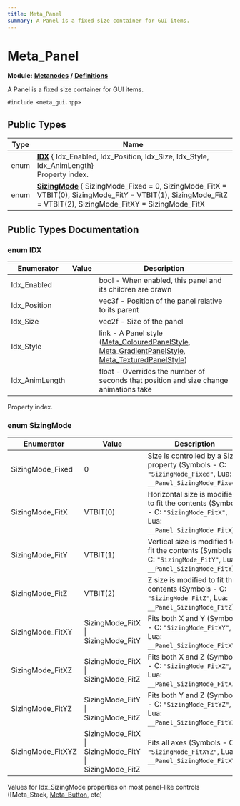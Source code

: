 ```yaml
---
title: Meta_Panel
summary: A Panel is a fixed size container for GUI items. 
---
```


# Meta_Panel

**Module:** **[Metanodes](../../modules/metanodes/index.mdx)** **/** **[Definitions](../../modules/metanodes/definitions.mdx)**

A Panel is a fixed size container for GUI items. 

`#include <meta_gui.hpp>`

## Public Types

| Type           | Name           |
| -------------- | -------------- |
| enum| **[IDX](#enum-idx)** { Idx_Enabled, Idx_Position, Idx_Size, Idx_Style, Idx_AnimLength}<br />Property index.  |
| enum| **[SizingMode](#enum-sizingmode)** { SizingMode_Fixed = 0, SizingMode_FitX = VTBIT(0), SizingMode_FitY = VTBIT(1), SizingMode_FitZ = VTBIT(2), SizingMode_FitXY = SizingMode_FitX | SizingMode_FitY, SizingMode_FitXZ = SizingMode_FitX | SizingMode_FitZ, SizingMode_FitYZ = SizingMode_FitY | SizingMode_FitZ, SizingMode_FitXYZ = SizingMode_FitX | SizingMode_FitY | SizingMode_FitZ}<br />Values for Idx_SizingMode properties on most panel-like controls ([Meta_Stack, [Meta_Button](../metanodes/meta-button.mdx), etc)  |

## Public Types Documentation

### enum IDX

| Enumerator | Value | Description |
| ---------- | ----- | ----------- |
| Idx_Enabled | | bool - When enabled, this panel and its children are drawn   |
| Idx_Position | | vec3f - Position of the panel relative to its parent   |
| Idx_Size | | vec2f - Size of the panel   |
| Idx_Style | | link - A Panel style ([Meta_ColouredPanelStyle](../metanodes/meta-coloured-panel-style.mdx), [Meta_GradientPanelStyle](../metanodes/meta-gradient-panel-style.mdx), [Meta_TexturedPanelStyle](../metanodes/meta-textured-panel-style.mdx))   |
| Idx_AnimLength | | float - Overrides the number of seconds that position and size change animations take   |

Property index. 

### enum SizingMode

| Enumerator | Value | Description |
| ---------- | ----- | ----------- |
| SizingMode_Fixed | 0| Size is controlled by a Size property (Symbols - C: `"SizingMode_Fixed"`, Lua: `__Panel_SizingMode_Fixed`)   |
| SizingMode_FitX | VTBIT(0)| Horizontal size is modified to fit the contents (Symbols - C: `"SizingMode_FitX"`, Lua: `__Panel_SizingMode_FitX`)   |
| SizingMode_FitY | VTBIT(1)| Vertical size is modified to fit the contents (Symbols - C: `"SizingMode_FitY"`, Lua: `__Panel_SizingMode_FitY`)   |
| SizingMode_FitZ | VTBIT(2)| Z size is modified to fit the contents (Symbols - C: `"SizingMode_FitZ"`, Lua: `__Panel_SizingMode_FitZ`)   |
| SizingMode_FitXY | SizingMode_FitX \| SizingMode_FitY| Fits both X and Y (Symbols - C: `"SizingMode_FitXY"`, Lua: `__Panel_SizingMode_FitXY`)   |
| SizingMode_FitXZ | SizingMode_FitX \| SizingMode_FitZ| Fits both X and Z (Symbols - C: `"SizingMode_FitXZ"`, Lua: `__Panel_SizingMode_FitXZ`)   |
| SizingMode_FitYZ | SizingMode_FitY \| SizingMode_FitZ| Fits both Y and Z (Symbols - C: `"SizingMode_FitYZ"`, Lua: `__Panel_SizingMode_FitYZ`)   |
| SizingMode_FitXYZ | SizingMode_FitX \| SizingMode_FitY \| SizingMode_FitZ| Fits all axes (Symbols - C: `"SizingMode_FitXYZ"`, Lua: `__Panel_SizingMode_FitXYZ`)   |

Values for Idx_SizingMode properties on most panel-like controls ([Meta_Stack, [Meta_Button](../metanodes/meta-button.mdx), etc) 
